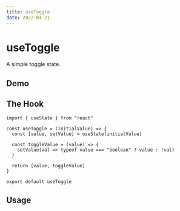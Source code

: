 ```yaml
---
title: useToggle
date: 2022-04-21
---
```


# useToggle

A simple toggle state.

## Demo



## The Hook

```tsx
import { useState } from "react"

const useToggle = (initialValue) => {
  const [value, setValue] = useState(initialValue)
  
  const toggleValue = (value) => {
    setValue(val => typeof value === "boolean" ? value : !val)
  }

  return [value, toggleValue]
}

export default useToggle
```

## Usage
